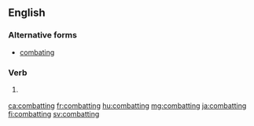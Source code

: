 ==English==

===Alternative forms===
* [[combating]]

===Verb===
{{head|en}}

# {{en-past of|combat}} {{alternative spelling of|combating|lang=en}}

[[ca:combatting]]
[[fr:combatting]]
[[hu:combatting]]
[[mg:combatting]]
[[ja:combatting]]
[[fi:combatting]]
[[sv:combatting]]